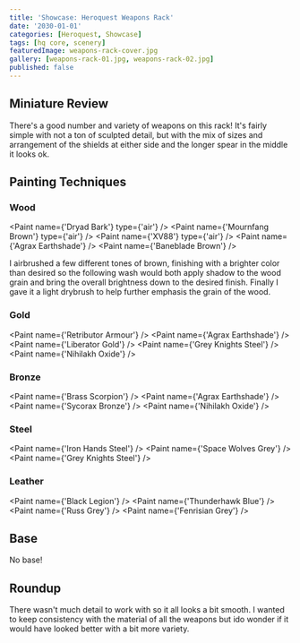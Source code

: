 ```yaml
---
title: 'Showcase: Heroquest Weapons Rack'
date: '2030-01-01'
categories: [Heroquest, Showcase]
tags: [hq core, scenery]
featuredImage: weapons-rack-cover.jpg
gallery: [weapons-rack-01.jpg, weapons-rack-02.jpg]
published: false
---
```



## Miniature Review

There's a good number and variety of weapons on this rack! It's fairly simple with not a ton of sculpted detail,
but with the mix of sizes and arrangement of the shields at either side and the longer spear in the middle it looks ok.

## Painting Techniques

### Wood

<Paint name={'Dryad Bark'} type={'air'} />
<Paint name={'Mournfang Brown'} type={'air'} />
<Paint name={'XV88'} type={'air'} />
<Paint name={'Agrax Earthshade'} />
<Paint name={'Baneblade Brown'} />

I airbrushed a few different tones of brown, finishing with a brighter color than desired so the following wash
would both apply shadow to the wood grain and bring the overall brightness down to the desired finish.
Finally I gave it a light drybrush to help further emphasis the grain of the wood.

### Gold

<Paint name={'Retributor Armour'} />
<Paint name={'Agrax Earthshade'} />
<Paint name={'Liberator Gold'} />
<Paint name={'Grey Knights Steel'} />
<Paint name={'Nihilakh Oxide'} />

### Bronze

<Paint name={'Brass Scorpion'} />
<Paint name={'Agrax Earthshade'} />
<Paint name={'Sycorax Bronze'} />
<Paint name={'Nihilakh Oxide'} />

### Steel

<Paint name={'Iron Hands Steel'} />
<Paint name={'Space Wolves Grey'} />
<Paint name={'Grey Knights Steel'} />

### Leather

<Paint name={'Black Legion'} />
<Paint name={'Thunderhawk Blue'} />
<Paint name={'Russ Grey'} />
<Paint name={'Fenrisian Grey'} />

## Base

No base!

## Roundup

There wasn't much detail to work with so it all looks a bit smooth. I wanted to keep consistency with the material of
all the weapons but ido wonder if it would have looked better with a bit more variety.
